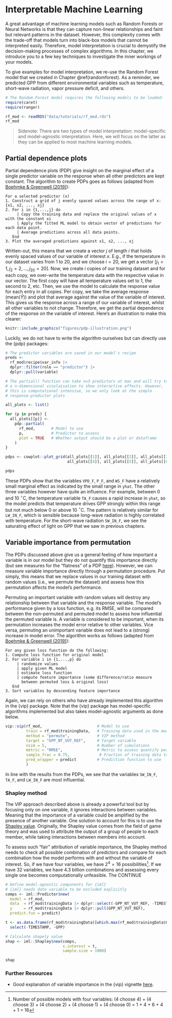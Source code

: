 # Interpretable Machine Learning {#interpretableml}

A great advantage of machine learning models such as Random Forests or Neural Networks is that they can capture non-linear relationships and faint but relevant patterns in the dataset. However, this complexity comes with the trade-off that models turn into black-box models that cannot be interpreted easily. Therefore, model interpretation is crucial to demystify the decision-making processes of complex algorithms. In this chapter, we introduce you to a few key techniques to investigate the inner workings of your models.

To give examples for model interpretation, we re-use the Random Forest model that we created in Chapter \@ref(randomforest). As a reminder, we predicted GPP from different environmental variables such as temperature, short-wave radiation, vapor pressure deficit, and others.

```r
# The Random Forest model requires the following models to be loaded:
require(caret)
require(ranger)

rf_mod <- readRDS("data/tutorials/rf_mod.rds")
rf_mod
```

> Sidenote: There are two types of model interpretation: model-specific and model-agnostic interpretation. Here, we will focus on the latter as they can be applied to most machine learning models.

## Partial dependence plots

Partial dependence plots (PDP) give insight on the marginal effect of a single predictor variable on the response when all other predictors are kept constant. The algorithm to create PDPs goes as follows (adapted from [Boehmke & Greenwell (2019)](https://bradleyboehmke.github.io/HOML/iml.html#partial-dependence)):

```         
For a selected predictor (x)
1. Construct a grid of j evenly spaced values across the range of x: {x1, x2, ..., xj}
2. For i in {1,...,j} do
     | Copy the training data and replace the original values of x with the constant xi
     | Apply the fitted ML model to obtain vector of predictions for each data point.
     | Average predictions across all data points.
   End
3. Plot the averaged predictions against x1, x2, ..., xj
```

Written-out, this means that we create a vector $j$ of length $i$ that holds evenly spaced values of our variable of interest $x$. E.g., if the temperature in our dataset varies from 1 to 20, and we choose $i=20$, we get a vector $[j_1 = 1, j_2 =2, ..., j_{20} = 20 ]$. Now, we create $i$ copies of our training dataset and for each copy, we over-write the temperature data with the respective value in our vector. The first copy will have all temperature values set to 1, the second to 2, etc. Then, we use the model to calculate the response value for each entry in all copies. Per copy, we take the average response ($\text{mean}(\hat{Y})$) and plot that average against the value of the variable of interest. This gives us the response across a range of our variable of interest, whilst all other variables to not change. Therefore, we get the partial dependence of the response on the variable of interest. Here's an illustration to make this clearer:

```r
knitr::include_graphics("figures/pdp-illustration.png")
```

Luckily, we do not have to write the algorithm ourselves but can directly use the {pdp} packages:

```r
# The predictor variables are saved in our model's recipe
preds <- 
  rf_mod$recipe$var_info |> 
  dplyr::filter(role == "predictor") |> 
  dplyr::pull(variable)

# The partial() function can take n=3 predictors at max and will try to create
# a n-dimensional visulaisation to show interactive effects. However, 
# this is computational intensive, so we only look at the simple 
# response-predictor plots

all_plots <- list()

for (p in preds) {
  all_plots[[p]] <-
    pdp::partial(
      rf_mod,       # Model to use
      p,            # Predictor to assess
      plot = TRUE   # Whether output should be a plot or dataframe
    )
}

pdps <- cowplot::plot_grid(all_plots[[1]], all_plots[[2]], all_plots[[3]], 
                           all_plots[[4]], all_plots[[5]], all_plots[[6]])

pdps
```

These PDPs show that the variables `VPD_F`, `P_F`, and `WS_F` have a relatively small marginal effect as indicated by the small range in `yhat`. The other three variables however have quite an influence. For example, between 0 and 10 $^\circ$C, the temperature variable `TA_F` causes a rapid increase in `yhat`, so the model predicts that temperature drives GPP strongly within this range but not much below 0 or above 10 $^\circ$C. The pattern is relatively similar for `LW_IN_F`, which is sensible because long-wave radiation is highly correlated with temperature. For the short-wave radiation `SW_IN_F`, we see the saturating effect of light on GPP that we saw in previous chapters.

<!--#  TODO: Why does VPD have no negative effect on GPP at high values? Maybe this could be discussed in terms of a model not necessarily being able to capture physical processes.-->

<!--# Should we include ICE? -->

## Variable importance from permutation

The PDPs discussed above give us a general feeling of how important a variable is in our model but they do not quantify this importance directly (but see measures for the "flatness" of a PDP [here](https://arxiv.org/abs/1805.04755)). However, we can measure variable importance directly through a permutation procedure. Put simply, this means that we replace values in our training dataset with random values (i.e., we permute the dataset) and assess how this permutation affects the model's performance.

Permuting an important variable with random values will destroy any relationship between that variable and the response variable. The model's performance given by a loss function, e.g. its RMSE, will be compared between the non-permuted and permuted model to assess how influential the permuted variable is. A variable is considered to be important, when its permutation increases the model error relative to other variables. Vice versa, permuting an unimportant variable does not lead to a (strong) increase in model error. The algorithm works as follows (adapted from [Boehmke & Greenwell (2019)](https://bradleyboehmke.github.io/HOML/iml.html#partial-dependence)):

```         
For any given loss function do the following:
1. Compute loss function for original model
2. For variable i in {1,...,p} do
     | randomize values
     | apply given ML model
     | estimate loss function
     | compute feature importance (some difference/ratio measure 
       between permuted loss & original loss)
   End
3. Sort variables by descending feature importance
```

Again, we can rely on others who have already implemented this algorithm in the {vip} package. Note that the {vip} package has model-specific algorithms implemented but also takes model-agnostic arguments as done below.

```r
vip::vip(rf_mod,                        # Model to use
         train = rf_mod$trainingData,   # Training data used in the model
         method = "permute",            # VIP method
         target = "GPP_NT_VUT_REF",     # Target variable
         nsim = 5,                      # Number of simulations
         metric = "RMSE",               # Metric to assess quantify permutation
         sample_frac = 0.75,             # Fraction of training data to use
         pred_wrapper = predict         # Prediction function to use
         )
```

In line with the results from the PDPs, we see that the variables `SW_IN_F`, `TA_F`, and `LW_IN_F` are most influential.

<!--# TODO: More explanation/interpretation needed? -->

### Shapley method

The VIP approach described above is already a powerful tool but by focusing only on one variable, it ignores interactions between variables. Meaning that the importance of a variable could be amplified by the presence of another variable. One solution to account for this is to use the [Shapley value](https://en.wikipedia.org/wiki/Shapley_value). Originally, the Shapley value comes from the field of game theory and was used to attribute the output of a group of people to each member, while taking interactions between members into account.

To assess such "fair" attribution of variable importance, the Shapley method needs to check all possible combination of predictors and compare for each combination how the model performs with and without the variable of interest. So, if we have four variables, we have $2^4 = 16$ possibilities[^12-model-interpretation-1]. If we have 32 variables, we have 4.3 billion combinations and assessing every single one becomes computationally unfeasible. The CONTINUE

[^12-model-interpretation-1]: Number of possible models with four variables: (4 choose 4) + (4 choose 3) + (4 choose 2) + (4 choose 1) + (4 choose 0) = 1 + 4 + 6 + 4 + 1 = 16

```r
# Define model-agnostic components for {iml}
# {iml} needs date variable to be excluded explicitly
comps <- iml::Predictor$new(
  model = rf_mod,
  data  = rf_mod$trainingData |> dplyr::select(-GPP_NT_VUT_REF, -TIMESTAMP),
  y     = rf_mod$trainingData |> dplyr::pull(GPP_NT_VUT_REF),
  predict.fun = predict)

t <- as.data.frame(rf_mod$trainingData)[which.max(rf_mod$trainingData$GPP_NT_VUT_REF), ] |> 
  select(-TIMESTAMP, -GPP)

# Calculate shapely value
shap <- iml::Shapley$new(comps, 
                         x.interest = t,
                         sample.size = 1000)

shap
```

### Further Resources

-   Good explanation of variable importance in the {vip} vignette [here](https://koalaverse.github.io/vip/articles/vip.html#model-agnostic-vi).

<!--# What to do with boruta, where does it fit in? -->
